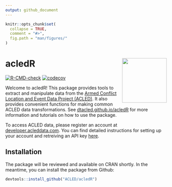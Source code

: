 ```yaml
---
output: github_document
---
```


<!-- README.md is generated from README.Rmd. Please edit that file -->

```r
knitr::opts_chunk$set(
  collapse = TRUE,
  comment = "#>",
  fig.path = "man/figures/"
)
```

# acledR <a href='ACLED.github.io/acledR/'><img src='man/figures/logo.png' align="right" height="139" /></a>

<!-- badges: start -->

[![R-CMD-check](https://github.com/ACLED/acledR/actions/workflows/R-CMD-check.yaml/badge.svg)](https://github.com/ACLED/acledR/actions/workflows/R-CMD-check.yaml)
[![codecov](https://codecov.io/gh/ACLED/acledR/graph/badge.svg?token=TDJodXhEvx)](https://codecov.io/gh/ACLED/acledR)
<!-- badges: end -->



Welcome to acledR! This package provides tools to extract and manipulate data from the [Armed Conflict Location and Event Data Project (ACLED)](https://acleddata.com/). It also provides convenient functions for making common ACLED data transformations. See [dtacled.github.io/acledR](https://dtacled.github.io/acledR) for more information and tutorials on how to use the package.

To access ACLED data, please register an account at [developer.acleddata.com](https://developer.acleddata.com). You can find detailed instructions for setting up your account and retreiving an API key [here](https://acleddata.com/acleddatanew//wp-content/uploads/2021/11/ACLED_Access-Guide_October-2020.pdf). 


## Installation

The package will be reviewed and available on CRAN shortly. In the meantime, you can install the package from Github:

```r
devtools::install_github("ACLED/acledR")
```

